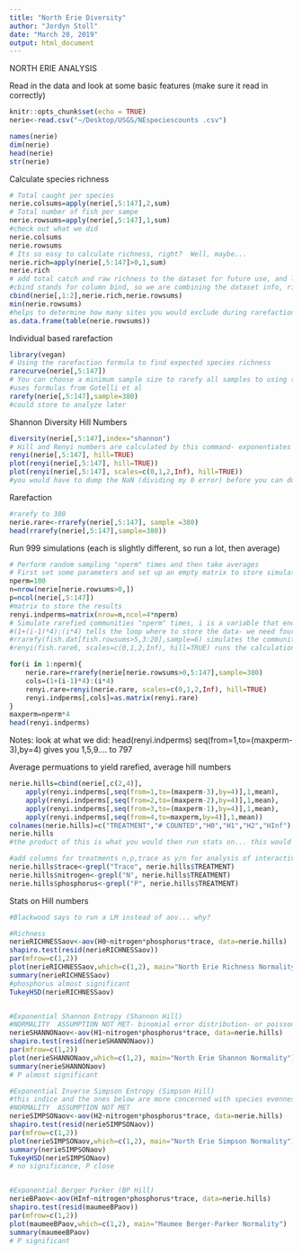 ```yaml
---
title: "North Erie Diversity"
author: "Jordyn Stoll"
date: "March 20, 2019"
output: html_document
---
```

NORTH ERIE ANALYSIS

Read in the data and look at some basic features (make sure it read in correctly)
```r
knitr::opts_chunk$set(echo = TRUE)
nerie<-read.csv("~/Desktop/USGS/NEspeciescounts .csv")

names(nerie)
dim(nerie)
head(nerie)
str(nerie)
```

Calculate species richness
```r
# Total caught per species
nerie.colsums=apply(nerie[,5:147],2,sum)
# Total number of fish per sampe
nerie.rowsums=apply(nerie[,5:147],1,sum)
#check out what we did
nerie.colsums
nerie.rowsums
# Its so easy to calculate richness, right?  Well, maybe...
nerie.rich=apply(nerie[,5:147]>0,1,sum)
nerie.rich
# add total catch and raw richness to the dataset for future use, and look at the lowest number of fish caught in a sample
#cbind stands for column bind, so we are combining the dataset info, richness and rowsums
cbind(nerie[,1:2],nerie.rich,nerie.rowsums)
min(nerie.rowsums)
#helps to determine how many sites you would exclude during rarefaction
as.data.frame(table(nerie.rowsums))
```
Individual based rarefaction
```r
library(vegan)
# Using the rarefaction formula to find expected species richness
rarecurve(nerie[,5:147])
# You can choose a minimum sample size to rarefy all samples to using the command below
#uses formulas from Gotelli et al
rarefy(nerie[,5:147],sample=380)
#could store to analyze later

```
Shannon Diversity Hill Numbers
```r
diversity(nerie[,5:147],index="shannon")  
# Hill and Renyi numbers are calculated by this command- exponentiates the shannon values
renyi(nerie[,5:147], hill=TRUE)
plot(renyi(nerie[,5:147], hill=TRUE))
plot(renyi(nerie[,5:147], scales=c(0,1,2,Inf), hill=TRUE))
#you would have to dump the NaN (dividing my 0 error) before you can do stats, you would also have to choose what hill number to run stats on and filter out the samples that are 'bad'

```
Rarefaction
```r
#rarefy to 380
nerie.rare<-rrarefy(nerie[,5:147], sample =380)
head(rrarefy(nerie[,5:147],sample=380))
```

Run 999 simulations (each is slightly different, so run a lot, then average)
```r
# Perform random sampling "nperm" times and then take averages
# First set some parameters and set up an empty matrix to store simulated communities
nperm=100
n=nrow(nerie[nerie.rowsums>0,])
p=ncol(nerie[,5:147])
#matrix to store the results
renyi.indperms=matrix(nrow=n,ncol=4*nperm)
# Simulate rarefied communities "nperm" times, i is a variable that ends up being, 1,2,3... for each perm. 
#(1+(i-1)*4):(i*4) tells the loop where to store the data- we need four columns for every iteration
#rrarefy(fish.dat[fish.rowsums>5,3:20],sample=6) simulates the community
#renyi(fish.rare6, scales=c(0,1,2,Inf), hill=TRUE) runs the calculation to get the hill numbers

for(i in 1:nperm){
	nerie.rare=rrarefy(nerie[nerie.rowsums>0,5:147],sample=380)
	cols=(1+(i-1)*4):(i*4)
	renyi.rare=renyi(nerie.rare, scales=c(0,1,2,Inf), hill=TRUE)
	renyi.indperms[,cols]=as.matrix(renyi.rare)
}
maxperm=nperm*4
head(renyi.indperms)
```

Notes:
look at what we did: head(renyi.indperms)
seq(from=1,to=(maxperm-3),by=4) gives you 1,5,9.... to 797

Average permuations to yield rarefied, average hill numbers
```r
nerie.hills=cbind(nerie[,c(2,4)],
	apply(renyi.indperms[,seq(from=1,to=(maxperm-3),by=4)],1,mean),
	apply(renyi.indperms[,seq(from=2,to=(maxperm-2),by=4)],1,mean),
	apply(renyi.indperms[,seq(from=3,to=(maxperm-1),by=4)],1,mean),
	apply(renyi.indperms[,seq(from=4,to=maxperm,by=4)],1,mean))
colnames(nerie.hills)=c("TREATMENT","# COUNTED","H0","H1","H2","HInf")
nerie.hills
#the product of this is what you would then run stats on... this would be averaged, rarified data.

#add columns for treatments n,p,trace as y/n for analysis of interactive effects
nerie.hills$trace<-grepl("Trace", nerie.hills$TREATMENT) 
nerie.hills$nitrogen<-grepl("N", nerie.hills$TREATMENT) 
nerie.hills$phosphorus<-grepl("P", nerie.hills$TREATMENT) 

```
Stats on Hill numbers
```r
#Blackwood says to run a LM instead of aov... why?

#Richness
nerieRICHNESSaov<-aov(H0~nitrogen*phosphorus*trace, data=nerie.hills)
shapiro.test(resid(nerieRICHNESSaov))
par(mfrow=c(1,2))
plot(nerieRICHNESSaov,which=c(1,2), main="North Erie Richness Normality")
summary(nerieRICHNESSaov)
#phosphorus almost significant
TukeyHSD(nerieRICHNESSaov)


#Exponential Shannon Entropy (Shannon Hill)
#NORMALITY  ASSUMPTION NOT MET- binomial error distribution- or poisson
nerieSHANNONaov<-aov(H1~nitrogen*phosphorus*trace, data=nerie.hills)
shapiro.test(resid(nerieSHANNONaov))
par(mfrow=c(1,2))
plot(nerieSHANNONaov,which=c(1,2), main="North Erie Shannon Normality")
summary(nerieSHANNONaov)
# P almost significant

#Exponential Inverse Simpson Entropy (Simpson Hill)
#this indice and the ones below are more concerned with species evenness, whereas the above are more richness based
#NORMALITY  ASSUMPTION NOT MET
nerieSIMPSONaov<-aov(H2~nitrogen*phosphorus*trace, data=nerie.hills)
shapiro.test(resid(nerieSIMPSONaov))
par(mfrow=c(1,2))
plot(nerieSIMPSONaov,which=c(1,2), main="North Erie Simpson Normality")
summary(nerieSIMPSONaov)
TukeyHSD(nerieSIMPSONaov)
# no significance, P close


#Exponential Berger Parker (BP Hill)
nerieBPaov<-aov(HInf~nitrogen*phosphorus*trace, data=nerie.hills)
shapiro.test(resid(maumeeBPaov))
par(mfrow=c(1,2))
plot(maumeeBPaov,which=c(1,2), main="Maumee Berger-Parker Normality")
summary(maumeeBPaov)
# P significant


```

